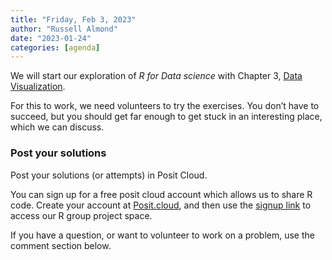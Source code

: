 ```yaml
---
title: "Friday, Feb 3, 2023"
author: "Russell Almond"
date: "2023-01-24"
categories: [agenda]
---
```


We will start our exploration of *R for Data science* with Chapter 3, [Data Visualization](https://r4ds.had.co.nz/data-visualisation.html).

For this to work, we need volunteers to try the exercises. You don't have to succeed, but you should get far enough to get stuck in an interesting place, which we can discuss.

### Post your solutions

Post your solutions (or attempts) in Posit Cloud.

You can sign up for a free posit cloud account which allows us to share R code. Create your account at [Posit.cloud](https://posit.cloud), and then use the [signup link](https://posit.cloud/spaces/329970/join?access_code=6HlAFOwHd5QDO7d62xcSqX0XHq7_4b2qu3vbO5qG) to access our R group project space.

If you have a question, or want to volunteer to work on a problem, use the comment section below.

